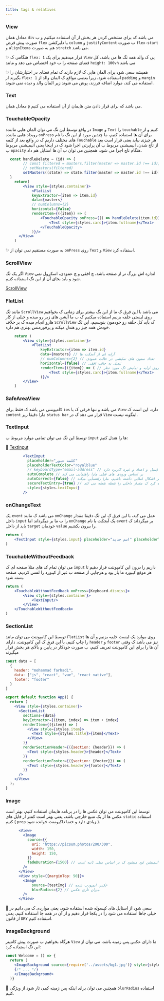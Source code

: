 ```yaml
---
title: tags & relatives
---
```


### View
معادل همان `div` می باشد که برای مشخص کردن هر بخش از آن استفاده میکنیم و ب صورت پیش فرض `flex` با دایرکشن `column` و `justifyContent` ب صورت `flex-start` و `alignItems` هم به صورت `stretch` می باشد.

✨ هنگامی ک `flex: 1` قرار میدهیم برای یک `View` یی ک والد همه تگ ها می باشد، کل فضای صفحه را ب خود اختصاص می دهد و مانند `height: 100vh` می باشد

✨ همیشه سعی شود برای المان هایی ک لازم دارند ک تمام فضای در اختیارشان را بگیرند از `flex: 1` استفاده شود، زیرا بعضی مواقع ک المان والد از `padding` و `margin` استفاده می کند، موارد اضافه فرزند، پوش می شوند زیر المان والد و دیده نمی شوند.

### Text
معادل همان `p` می باشد که برای قرار دادن متن هایمان از آن استفاده می کنیم.

### TouchableOpacity
در واقع توسط این تگ می توان المان هایی ماننده `Image` و `Text` را `touchable` کنیم و از رویداد هایی ماننده `onPress` برای آن ها استفاده کنیم، ما چندین مورد از این تگ با نام های مختلف داریم ک در واقع بعد از کلمه `Touchable` هر چیزی بیاید یعنی قرار است بعد از تاچ شدن، انیمیشنی مربوط ب آن پراپرتی اجرا شود ک در اینجا یعنی انیمیشنی مربوط ب `opacity` هنگام تاچ اجرا می شود، همچنین می توان ب آن ها استایل هم داد.
```jsx
  const handleDelete = (id) => {
        // const filtered = masters.filter(master => master.id !== id);
        // setMasters(filtered)
        setMasters((state) => state.filter(master => master.id !== id)) // خود ستر یک کال بک فانکشن قبول میکند ک گتر را به ما میدهد ک میتوان ب جای 2 خط بالا نوشت
  }
    return(
        <View style={styles.container}>
            <FlatList
            keyExtractor={item => item.id}
            data={masters}
            // numColumns={2}
            horizontal={false}
            renderItem={({item}) => (
                <TouchableOpacity onPress={() => handleDelete(item.id)}>
                    <Text style={styles.card}>{item.fullname}</Text>
                </TouchableOpacity>
            )}/>
      </View>
    )
```
✨ به صورت مستقیم نمی توان از `onPress` روی `Text` و `View` استفاده کرد.
### ScrollView
اگر یک تگ `View` اندازه اش بزرگ تر از صفحه باشد، چ افقی و چ عمودی، اسکرول نمی شود و باید بجای آن از این تگ استفاده کنیم.

[ScrollView](https://reactnative.dev/docs/scrollview)
### FlatList
مانند تگ `ScrollView` می باشد با این فرق ک ما از این بگ بیشتر برای زمانی ک بخواهیم روی لیستی حلقه بزنیم استفاده میکنیم ک ب ما آپشن های زیر رو میده و خیلی از کار هارو انجام میده ک بر خلاف `ScrollView` ک باید کل حلقه رو خودمون بنویسیم، این تگ خودش همه چیز رو هندل میکنه و پرفورمنس بهتری هم داره.
```jsx
    return (
        <View style={styles.container}>
            <FlatList
                keyExtractor={item => item.id}
                data={masters} // آرایه ای از آبجکت ها
                // numColumns={2} // تعداد ستون های نمایشی در حالت عمودی
                horizontal={false} // تبدیل به حالت افقی
                renderItem={({item}) => ( // حلقه روی آرایه و نمایش تگ مورد نظر
                    <Text style={styles.card}>{item.fullname}</Text>
                )}/>
        </View>
    )
```
### SafeAreaView
کامپوننتی می باشد ک فقط برای `ios` می باشد و تنها فرقی ک با `View` دارد، این است ک `content` مارا دقیقا زیر `status bar` قرار می دهد ک در `View` اینگونه نیست.

### TextInput
توسط این تگ می توان تمامی موارد مربوط ب `input` ها را هندل کنیم:

📗 [TextInput](https://reactnative.dev/docs/textinput)
```jsx
        <TextInput
          placeholder="کلمه عبور"
          placeholderTextColor="royalblue"
          // keyboardType="email-address" // نوع کیبورد نمایشی را برای مشخص میکند ک برای مثال برای ایمیل و اعداد و غیره کاربرد دارد
          autoComplete // بر اساس ورودی های قبلی مارا راهنمایی می کند
          autoCorrect={false} // اگر اشکال املایی داشته باشیم، مارا راهنمایی میکند
          secureTextEntry={true} // برای پسوورد ها می توان از آن استفاده کرد ک مقدار داخلی را نقطه نقطه می کند
          style={styles.textInput}
        />
```
### onChangeText
یک `event` می باشد ک مانند `onChange` عمل می کند، با این فرق ک این تگ دقیقا مقدار داخل `input` را ب ما بر میگرداند اما `onChange` یک آبجکت با نام `event` بر میگرداند ک باید از داخل `target` خودمان `value` را بیرون بکشیم.
```jsx
return (
    <TextInput style={styles.input} placeholder="اسم جدید" placeholderTextColor="darkgrey" onChangeText={setPerson} value={person}/> // OR onChangeText={val => setPerson(val)}
)
```
### TouchableWithoutFeedback
می توان تمام کد های مثلا صفحه ای ک `input` داریم را درون این کامپوننت قرار دهیم تا هر موقع کیبورد ما باز بود و هرجایی از صفحه ب غیر از کیبورد را لمس کردیم، صفحه بسته شود.
```jsx
return (
    <TouchableWithoutFeedback onPress={Keyboard.dismiss}>
        <View style={styles.container}>
            <TextInput/>
        </View>
    </TouchableWithoutFeedback>
)
```
### SectionList
توسط این کامپوننت می توان مانند `FlatList` روی موارد یک لیست حلقه بزنیم و آن ها را چاپ کنیم، با این فرق ک این کامپوننت، دارای `header` و `footer` نیز می باشد ک وقتی آن ها را برای این کامپوننت تعریف کنیم، ب صورت خودکار در پایین و بالای هر بخش قرار میگیرند
```jsx
const data = [
  {
    header: "mohammad farhadi",
    data: ["js", "react", "vue", "react native"],
    footer: "footer"
  }
]

export default function App() {
  return (
    <View style={styles.container}>
      <SectionList
        sections={data}
        keyExtractor={(item, index) => item + index}
        renderItem={({item}) => (
          <View style={styles.item}>
            <Text style={styles.title}>{item}</Text>
          </View>
        )}
        renderSectionHeader={({section: {header}}) => (
          <Text style={styles.header}>{header}</Text>
        )}
        renderSectionFooter={({section: {footer}}) => (
          <Text style={styles.header}>{footer}</Text>
        )}
      />
    </View>
  );
}
```
### Image
توسط این کامپوننت می توان عکس ها را در برنامه هایمان استفاده کنیم، بهتر است عکس ها از یک منبع خارجی باشد، یعنی بهتر است کمتر از فایل های `static` استفاده کنیم ( `prop` زیادی دارد و حتما داکیومنت خوانده شود ).
```jsx
      <View>
        <Image
          source={{
            uri: "https://picsum.photos/200/300",
            width: 150,
            height: 150,
          }}
          fadeDuration={1500} // هنگام لود شدن با انیمیشن لود میشود ک بر اساس میلی ثانیه است
        />
      </View>
      <View style={{marginTop: 50}}>
        <Image
            source={testImg} // عکس ایمپورت شده
            blurRadius={2} // میزان تاری عکس
        />
      </View>
```
🎉 سعی شود از استایل های کپسوله شده استفاده شود، یعنی مواردی ک می دانیم در خیلی جاها استفاده می شود را در یکجا قرار دهیم و
از آن در همه جا استفاده کنیم، یعنی از قانون `DRY` استفاده کنیم.

### ImageBackground
هرگاه بخواهیم ب صورت پیش کانتینر `View` ما دارای عکس پس زمینه باشد، می توان از این تگ استفاده کرد:
```jsx
const Welcome = () => {
  return (
    <ImageBackground source={require('../assets/bg1.jpg')} style={styles.background} blurRadius={10}>
    {/* ... */}
    </ImageBackground>
  )}
```
🎉 همچنین می توان برای اینکه پس زمینه کمی تار شود از ویژگی `blurRadius` استفاده کنیم.
